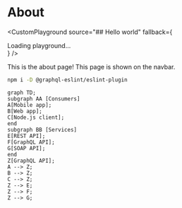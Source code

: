 
# About

<CustomPlayground
  source="## Hello world"
  fallback={<div>Loading playground...</div>}
/>

This is the about page! This page is shown on the navbar.

```sh npm2yarn
npm i -D @graphql-eslint/eslint-plugin
```

```mermaid
graph TD;
subgraph AA [Consumers]
A[Mobile app];
B[Web app];
C[Node.js client];
end
subgraph BB [Services]
E[REST API];
F[GraphQL API];
G[SOAP API];
end
Z[GraphQL API];
A --> Z;
B --> Z;
C --> Z;
Z --> E;
Z --> F;
Z --> G;
```
